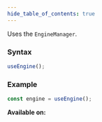 ```yaml
---
hide_table_of_contents: true
---
```



Uses the `EngineManager`.

### Syntax

```js
useEngine();
```

### Example

```js
const engine = useEngine();
```

**Available on:** <ClientTag /> <ServerTag />
